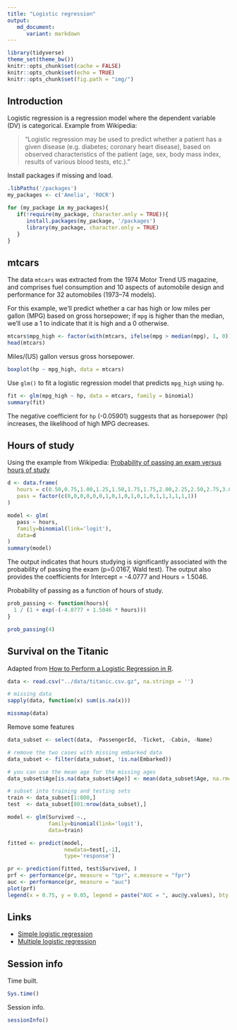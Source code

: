 ```yaml
---
title: "Logistic regression"
output:
   md_document:
      variant: markdown
---
```


```r
library(tidyverse)
theme_set(theme_bw())
knitr::opts_chunk$set(cache = FALSE)
knitr::opts_chunk$set(echo = TRUE)
knitr::opts_chunk$set(fig.path = "img/")
```

## Introduction

Logistic regression is a regression model where the dependent variable (DV) is categorical. Example from Wikipedia:

> "Logistic regression may be used to predict whether a patient has a given disease (e.g. diabetes; coronary heart disease), based on observed characteristics of the patient (age, sex, body mass index, results of various blood tests, etc.)."

Install packages if missing and load.

```r
.libPaths('/packages')
my_packages <- c('Amelia', 'ROCR')

for (my_package in my_packages){
   if(!require(my_package, character.only = TRUE)){
      install.packages(my_package, '/packages')
      library(my_package, character.only = TRUE)
   }
}
```

## mtcars

The data `mtcars` was extracted from the 1974 Motor Trend US magazine, and comprises fuel consumption and 10 aspects of automobile design and performance for 32 automobiles (1973–74 models). 

For this example, we’ll predict whether a car has high or low miles per gallon (MPG) based on gross horsepower; if `mpg` is higher than the median, we'll use a 1 to indicate that it is high and a 0 otherwise.

```r
mtcars$mpg_high <- factor(with(mtcars, ifelse(mpg > median(mpg), 1, 0)))
head(mtcars)
```

Miles/(US) gallon versus gross horsepower.

```r
boxplot(hp ~ mpg_high, data = mtcars)
```


Use `glm()` to fit a logistic regression model that predicts `mpg_high` using `hp`.

```r
fit <- glm(mpg_high ~ hp, data = mtcars, family = binomial)
summary(fit)
```

The negative coefficient for `hp` (-0.05901) suggests that as horsepower (hp) increases, the likelihood of high MPG decreases.

## Hours of study

Using the example from Wikipedia: [Probability of passing an exam versus hours of study](https://en.wikipedia.org/wiki/Logistic_regression#Example:_Probability_of_passing_an_exam_versus_hours_of_study)

```r
d <- data.frame(
   hours = c(0.50,0.75,1.00,1.25,1.50,1.75,1.75,2.00,2.25,2.50,2.75,3.00,3.25,3.50,4.00,4.25,4.50,4.75,5.00,5.50),
   pass = factor(c(0,0,0,0,0,0,1,0,1,0,1,0,1,0,1,1,1,1,1,1))
)

model <- glm(
   pass ~ hours,
   family=binomial(link='logit'),
   data=d
)
summary(model)
```

The output indicates that hours studying is significantly associated with the probability of passing the exam (p=0.0167, Wald test). The output also provides the coefficients for Intercept = -4.0777 and Hours = 1.5046.

Probability of passing as a function of hours of study.

```r
prob_passing <- function(hours){
  1 / (1 + exp(-(-4.0777 + 1.5046 * hours)))
}

prob_passing(4)
```

## Survival on the Titanic

Adapted from [How to Perform a Logistic Regression in R](https://datascienceplus.com/perform-logistic-regression-in-r/).

```r
data <- read.csv("../data/titanic.csv.gz", na.strings = '')

# missing data
sapply(data, function(x) sum(is.na(x)))

missmap(data)
```

Remove some features

```r
data_subset <- select(data, -PassengerId, -Ticket, -Cabin, -Name)

# remove the two cases with missing embarked data
data_subset <- filter(data_subset, !is.na(Embarked))

# you can use the mean age for the missing ages
data_subset$Age[is.na(data_subset$Age)] <- mean(data_subset$Age, na.rm=TRUE)

# subset into training and testing sets
train <- data_subset[1:800,]
test  <- data_subset[801:nrow(data_subset),]

model <- glm(Survived ~.,
             family=binomial(link='logit'),
             data=train)

fitted <- predict(model,
                  newdata=test[,-1],
                  type='response')
```

```r
pr <- prediction(fitted, test$Survived, )
prf <- performance(pr, measure = "tpr", x.measure = "fpr")
auc <- performance(pr, measure = "auc")
plot(prf)
legend(x = 0.75, y = 0.05, legend = paste("AUC = ", auc@y.values), bty = 'n')
```

## Links

* [Simple logistic regression](http://www.biostathandbook.com/simplelogistic.html)
* [Multiple logistic regression](http://www.biostathandbook.com/multiplelogistic.html)

## Session info

Time built.

```r
Sys.time()
```

Session info.

```r
sessionInfo()
```

